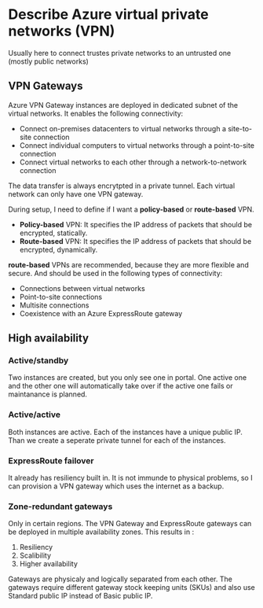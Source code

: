 # Describe Azure virtual private networks (VPN)

Usually here to connect trustes private networks to an untrusted one (mostly public networks)

## VPN Gateways

Azure VPN Gateway instances are deployed in dedicated subnet of the virtual networks.
It enables the following connectivity:

- Connect on-premises datacenters to virtual networks through a site-to-site connection
- Connect individual computers to virtual networks through a point-to-site connection
- Connect virtual networks to each other through a network-to-network connection

The data transfer is always encrytpted in a private tunnel.
Each virtual network can only have one VPN gateway.

During setup, I need to define if I want a <strong>policy-based</strong> or <strong>route-based</strong> VPN.

- <strong>Policy-based</strong> VPN: It specifies the IP address of packets that should be encrypted, statically.
- <strong>Route-based</strong> VPN: It specifies the IP address of packets that should be encrypted, dynamically.

<strong>route-based</strong> VPNs are recommended, because they are more flexible and secure. And should be used in the following types of connectivity:

- Connections between virtual networks
- Point-to-site connections
- Multisite connections
- Coexistence with an Azure ExpressRoute gateway

## High availability

### Active/standby

Two instances are created, but you only see one in portal. One active one and the other one will automatically take over if the active one fails or maintanance is planned.

### Active/active

Both instances are active. Each of the instances have a unique public IP. Than we create a seperate private tunnel for each of the instances.

### ExpressRoute failover

It already has resiliency built in.
It is not immunde to physical problems, so I can provision a VPN gateway which uses the internet as a backup.

### Zone-redundant gateways

Only in certain regions. The VPN Gateway and ExpressRoute gateways can be deployed in multiple availability zones.
This results in :

1. Resiliency
2. Scalibility
3. Higher availability

Gateways are physicaly and logically separated from each other.
The gateways require different gateway stock keeping units (SKUs) and also use Standard public IP instead of Basic public IP.
